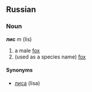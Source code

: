 ==Russian==
===Noun===
'''лис''' ''m'' (lis)

# a male [[fox]]
# (used as a species name) [[fox]] 

====Synonyms====
*[[лиса]] (lisa)